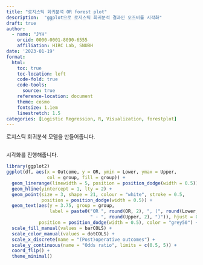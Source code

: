 ```yaml
---
title: "로지스틱 회귀분석 OR forest plot"
description:  "ggplot으로 로지스틱 회귀분석 결과인 오즈비를 시각화"
draft: true
author: 
  - name: "JYH"
    orcid: 0000-0001-8090-6555
    affiliation: HIRC Lab, SNUBH
date: '2023-01-19'
format: 
  html: 
    toc: true
    toc-location: left
    code-fold: true
    code-tools:
      source: true
    reference-location: document
    theme: cosmo
    fontsize: 1.1em
    linestretch: 1.5
categories: [Logistic Regression, R, Visualization, forestplot]
---
```


로지스틱 회귀분석 모델을 만들어줍니다.

```r

```

시각화를 진행해줍니다.

```r
library(ggplot2)
ggplot(df, aes(x = Outcome, y = OR, ymin = Lower, ymax = Upper,
               col = group, fill = group)) + 
  geom_linerange(linewidth = 5, position = position_dodge(width = 0.5)) +
  geom_hline(yintercept = 1, lty = 2) +
  geom_point(size = 3, shape = 21, colour = "white", stroke = 0.5,
             position = position_dodge(width = 0.5)) +
  geom_text(aes(y = 3.75, group = group, 
                label = paste0("OR ", round(OR, 2), ", (", round(Lower, 2), 
                               " - ", round(Upper, 2), ")")), hjust = 0,
            position = position_dodge(width = 0.5), color = "grey50") +
  scale_fill_manual(values = barCOLS) +
  scale_color_manual(values = dotCOLS) +
  scale_x_discrete(name = "(Post)operative outcomes") +
  scale_y_continuous(name = "Odds ratio", limits = c(0.5, 5)) +
  coord_flip() +
  theme_minimal()
```
